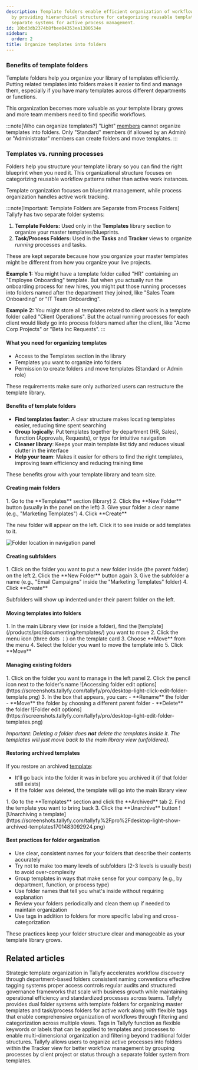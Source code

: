```yaml
---
description: Template folders enable efficient organization of workflow blueprints
  by providing hierarchical structure for categorizing reusable templates while maintaining
  separate systems for active process management.
id: 10bd3db2374b8fbee04353ea1380534e
sidebar:
  order: 2
title: Organize templates into folders
---
```



### Benefits of template folders

Template folders help you organize your library of templates efficiently. Putting related templates into folders makes it easier to find and manage them, especially if you have many templates across different departments or functions.

This organization becomes more valuable as your template library grows and more team members need to find specific workflows.

:::note[Who can organize templates?]
"Light" [members](/products/pro/documenting/members/) cannot organize templates into folders. Only "Standard" members (if allowed by an Admin) or "Administrator" members can create folders and move templates.
:::

### Templates vs. running processes

Folders help you structure your template library so you can find the right blueprint when you need it. This organizational structure focuses on categorizing reusable workflow patterns rather than active work instances.

Template organization focuses on blueprint management, while process organization handles active work tracking.

:::note[Important: Template Folders are Separate from Process Folders]
Tallyfy has two separate folder systems:

1.  **Template Folders:** Used only in the **Templates** library section to organize your master templates/blueprints.
2.  **Task/Process Folders:** Used in the **Tasks** and **Tracker** views to organize *running* processes and tasks.

These are kept separate because how you organize your master templates might be different from how you organize your live projects.

**Example 1:** You might have a template folder called "HR" containing an "Employee Onboarding" template. But when you actually run the onboarding process for new hires, you might put those running processes into folders named after the department they joined, like "Sales Team Onboarding" or "IT Team Onboarding".

**Example 2:** You might store all templates related to client work in a template folder called "Client Operations". But the actual running processes for each client would likely go into process folders named after the client, like "Acme Corp Projects" or "Beta Inc Requests".
:::

#### What you need for organizing templates
- Access to the Templates section in the library
- Templates you want to organize into folders
- Permission to create folders and move templates (Standard or Admin role)

These requirements make sure only authorized users can restructure the template library.

#### Benefits of template folders
- **Find templates faster**: A clear structure makes locating templates easier, reducing time spent searching
- **Group logically**: Put templates together by department (HR, Sales), function (Approvals, Requests), or type for intuitive navigation
- **Cleaner library**: Keeps your main template list tidy and reduces visual clutter in the interface
- **Help your team**: Makes it easier for others to find the right templates, improving team efficiency and reducing training time

These benefits grow with your template library and team size.

#### Creating main folders

<Steps>
1. Go to the **Templates** section (library)
2. Click the **New Folder** button (usually in the panel on the left)
3. Give your folder a clear name (e.g., "Marketing Templates")
4. Click **Create**
</Steps>

The new folder will appear on the left. Click it to see inside or add templates to it.

![Folder location in navigation panel](https://screenshots.tallyfy.com/tallyfy/pro/desktop-light-point-folders-templates.png)

#### Creating subfolders

<Steps>
1. Click on the folder you want to put a new folder inside (the parent folder) on the left
2. Click the **New Folder** button again
3. Give the subfolder a name (e.g., "Email Campaigns" inside the "Marketing Templates" folder)
4. Click **Create**
</Steps>

Subfolders will show up indented under their parent folder on the left.

#### Moving templates into folders

<Steps>
1. In the main Library view (or inside a folder), find the [template](/products/pro/documenting/templates/) you want to move
2. Click the menu icon (three dots ⋮) on the template card
3. Choose **Move** from the menu
4. Select the folder you want to move the template into
5. Click **Move**
</Steps>

#### Managing existing folders

<Steps>
1. Click on the folder you want to manage in the left panel
2. Click the pencil icon next to the folder's name
   ![Accessing folder edit options](https://screenshots.tallyfy.com/tallyfy/pro/desktop-light-click-edit-folder-template.png)
3. In the box that appears, you can:
    - **Rename** the folder
    - **Move** the folder by choosing a different parent folder
    - **Delete** the folder
   ![Folder edit options](https://screenshots.tallyfy.com/tallyfy/pro/desktop-light-edit-folder-templates.png)
</Steps>

*Important: Deleting a folder does **not** delete the templates inside it. The templates will just move back to the main library view (unfoldered).* 

#### Restoring archived templates

If you restore an archived [template](/products/pro/documenting/templates/):
- It'll go back into the folder it was in before you archived it (if that folder still exists)
- If the folder was deleted, the template will go into the main library view

<Steps>
1. Go to the **Templates** section and click the **Archived** tab
2. Find the template you want to bring back
3. Click the **Unarchive** button
   ![Unarchiving a template](https://screenshots.tallyfy.com/tallyfy%2Fpro%2Fdesktop-light-show-archived-templates1701483092924.png)
</Steps>

#### Best practices for folder organization
- Use clear, consistent names for your folders that describe their contents accurately
- Try not to make too many levels of subfolders (2-3 levels is usually best) to avoid over-complexity
- Group templates in ways that make sense for your company (e.g., by department, function, or process type)
- Use folder names that tell you what's inside without requiring explanation
- Review your folders periodically and clean them up if needed to maintain organization
- Use tags in addition to folders for more specific labeling and cross-categorization

These practices keep your folder structure clear and manageable as your template library grows.


## Related articles
<CardGrid>
<LinkTitleCard header="<b>Templates > Best practices for template organization and management</b>" href="/products/pro/documenting/templates/template-organization-best-practices/" > Strategic template organization in Tallyfy accelerates workflow discovery through department-based folders consistent naming conventions effective tagging systems proper access controls regular audits and structured governance frameworks that scale with business growth while maintaining operational efficiency and standardized processes across teams. </LinkTitleCard>
<LinkTitleCard header="<b>Tasks View > Organize tasks and processes into folders</b>" href="/products/pro/tracking-and-tasks/tasks-view/how-can-i-add-tasks-to-folders-in-tallyfy/" > Tallyfy provides dual folder systems with template folders for organizing master templates and task/process folders for active work along with flexible tags that enable comprehensive organization of workflows through filtering and categorization across multiple views. </LinkTitleCard>
<LinkTitleCard header="<b>Templates > Tags</b>" href="/products/pro/documenting/templates/how-to-manage-templates-and-processes-with-tags/" > Tags in Tallyfy function as flexible keywords or labels that can be applied to templates and processes to enable multi-dimensional organization and filtering beyond traditional folder structures. </LinkTitleCard>
<LinkTitleCard header="<b>Organize Processes > Organize processes into folders</b>" href="/products/pro/tracking-and-tasks/tracker-view/organize-processes/how-can-i-add-tasks-to-folders-in-tallyfy/" > Tallyfy allows users to organize active processes into folders within the Tracker view for better workflow management by grouping processes by client project or status through a separate folder system from templates. </LinkTitleCard>
</CardGrid>